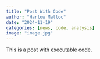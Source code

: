 ```yaml
---
title: "Post With Code"
author: "Harlow Malloc"
date: "2024-11-19"
categories: [news, code, analysis]
image: "image.jpg"
---
```


This is a post with executable code.
